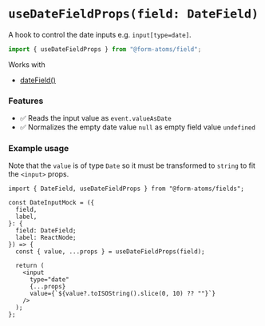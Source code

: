 
<Meta title="hooks/useDateFieldProps" />

<hgroup>

# `useDateFieldProps(field: DateField)`

A hook to control the date inputs e.g. `input[type=date]`.

</hgroup>

```ts
import { useDateFieldProps } from "@form-atoms/field";
```

Works with

- [dateField()](?path=/docs/fields-dateField--docs)

### Features

- ✅ Reads the input value as `event.valueAsDate`
- ✅ Normalizes the empty date value `null` as empty field value `undefined`

### Example usage

Note that the `value` is of type `Date` so it must be transformed to `string` to fit the `<input>` props.

```tsx
import { DateField, useDateFieldProps } from "@form-atoms/fields";

const DateInputMock = ({
  field,
  label,
}: {
  field: DateField;
  label: ReactNode;
}) => {
  const { value, ...props } = useDateFieldProps(field);

  return (
    <input
      type="date"
      {...props}
      value={`${value?.toISOString().slice(0, 10) ?? ""}`}
    />
  );
};
```
